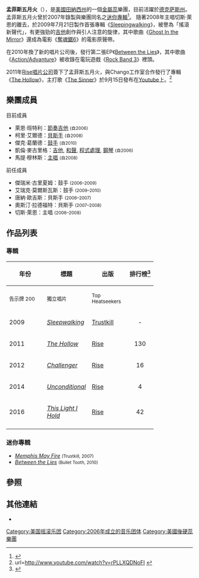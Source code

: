 {{Infobox musical artist 
|name = Memphis May Fire
|type=乐团
| image = Memphis May Fire With Full Force 2014 04.jpg
| origin  = [[美國|美國]][[田納西州|田納西州]][[孟菲斯_(田納西州)|孟菲斯]]
| 音樂類型 = [[後硬核|後硬核]]，[[金屬核|金屬核]]，[[南方搖滾|南方搖滾]]<small> (早期) </small>
| 活躍年代 = 2006年至今
| 唱片公司  = [[Trustkill唱片|Trustkill唱片]] (2007 - 2010) <br/> Bullet Tooth Records (2010)<br/>[[Rise唱片|Rise唱片]] (2011~)
| 網站 = {{facebook|memphismayfire}}
| 现任成员 = Ryan Bentley <br/> Cory Elder <br/> Jake Garland <br/> Kellen McGregor <br/> Matty Mullins
| 过往成员 = Jeremy Grisham <br/> Eric Molesworth <br/> Tanner Oakes <br/> Austin Radford <br/> Chase Ryan
}}

'''孟菲斯五月火'''（{{lang-en|Memphis May Fire}}），是[[美國|美國]][[田納西州|田納西州]]的一個[[金屬蕊|金屬蕊]]樂團，目前活躍於[[德克萨斯州|德克萨斯州]]。孟菲斯五月火曾於2007年錄製與樂團同名之[[迷你專輯|迷你專輯]]<ref>{{cite web| last = Rivadavia| first = Eduardo| title = Memphis May Fire| publisher = [[Allmusic|Allmusic]]| url = {{Allmusic|class=artist|id=p1007103|pure_url=yes}}| accessdate = 2009-05-28 }}</ref>。
隨著2008年主唱切斯·萊恩的離去，於2009年7月21日製作首張專輯《[[Sleepingwalking|Sleepingwalking]]》，被譽為「搖滾新聲代」，有更強勁的[[吉他|吉他]]創作與引人注意的旋律，其中歌曲《[[Ghost_In_the_Mirror|Ghost In the Mirror]]》還成為電影《[[奪魂鋸6|奪魂鋸6]]》的電影原聲帶。

在2010年換了新的唱片公司後，發行第二張EP《[[Between_the_Lies|Between the Lies]]》，其中歌曲《[[Action/Advanture|Action/Advanture]]》被收錄在電玩遊戲《[[Rock_Band_3|Rock Band 3]]》裡頭。

2011年[[Rise唱片|Rise唱片公司]]簽下了孟菲斯五月火，與Chango工作室合作發行了專輯《[[The_Hollow|The Hollow]]》，主打歌《[[The_Sinner|The Sinner]]》於9月15日發布在[[Youtube|Youtube]]上。<ref>url=http://www.youtube.com/watch?v=rPLLXQDNoFI {{Wayback|url=http://www.youtube.com/watch?v=rPLLXQDNoFI |date=20111009165417 }}</ref>

==樂團成員 <!--- DO NOT CHANGE THE ORDER OF THE MEMBERS!!!! --->==
;目前成員
* 萊恩·班特利：[[吉他|節奏吉他]] <small>(自2006)</small>
* 柯里·艾爾德：[[貝斯手|貝斯手]] <small>(自2008)</small>
* 傑克·葛蘭德：[[鼓手|鼓手]] <small>(自2010)</small>
* 凱倫·麥古里格：[[吉他|吉他]], [[和聲歌手|和聲]], [[程式處理|程式處理]], [[鋼琴|鋼琴]] <small>(自2006)</small>
* 馬提·穆林斯：[[主唱|主唱]] <small>(自2008)</small>

;前任成員
* 傑瑞米·古里夏姆：鼓手 <small>(2006–2009)</small>
* 艾瑞克·莫爾斯瓦斯：鼓手 <small>(2009–2010)</small>
* 唐納·歐吉斯：貝斯手 <small>(2006–2007)</small>
* 奧斯汀·拉德福特：貝斯手 <small>(2007–2008)</small>
* 切斯·萊恩：主唱 <small>(2006–2008)</small>

==作品列表==
===專輯===
{| class="wikitable"
! rowspan="2"| 年份
! rowspan="2"| 標題
! rowspan="2"| 出版
! colspan="3"| 排行榜<ref>{{Cite web |url=http://www.billboard.com/artist/memphis-may-fire/951741#/album/memphis-may-fire/the-hollow/1483199 |title=存档副本 |accessdate=2011-10-15 |archive-date=2011-04-27 |archive-url=https://web.archive.org/web/20110427010919/http://www.billboard.com/artist/memphis-may-fire/951741#/album/memphis-may-fire/the-hollow/1483199 |dead-url=no }}</ref>
|-
! width="86"| <small>告示牌 200</small>
! width="86"| <small>獨立唱片</small>
! width="86"| <small>Top Heatseekers</small>
|-
| 2009
| ''[[Sleepwalking_(Memphis_May_Fire專輯)|Sleepwalking]]''
| rowspan="1"| [[Trustkill_Records|Trustkill]]
| align="center"| -
| align="center"| -
| align="center"| -
|-
| 2011
| ''[[The_Hollow_(專輯)|The Hollow]]''
| rowspan="1"| [[Rise_Records|Rise]]
| align="center"| 130
| align="center"| 24
| align="center"| 1
|-
| 2012
| ''[[Challenger_(Memphis_May_Fire專輯)|Challenger]]''
| rowspan="1"| [[Rise_Records|Rise]]
| align="center"| 16
| align="center"| -
| align="center"| -
|-
| 2014
| ''[[Unconditional_(Memphis_May_Fire專輯)|Unconditional]]''
| rowspan="1"| [[Rise_Records|Rise]]
| align="center"| 4
| align="center"| -
| align="center"| -
|-
| 2016
| ''[[This_Light_I_Hold(Memphis_May_Fire專輯)|This Light I Hold]]''
| rowspan="1"| [[Rise_Records|Rise]]
| align="center"| 42
| align="center"| -
| align="center"| -
|-
|}

===迷你專輯===

*''[[Memphis_May_Fire_(EP)|Memphis May Fire]]'' <small>(Trustkill, 2007)</small>
*''[[Between_the_Lies|Between the Lies]]'' <small>(Bullet Tooth, 2010)</small>

==參照==
{{Reflist}}

==其他連結==
*{{myspace|memphismayfire}}

{{normdaten}}
{{DEFAULTSORT:memphis may fire}}
[[Category:美国摇滚乐团|Category:美国摇滚乐团]]
[[Category:2006年成立的音乐团体|Category:2006年成立的音乐团体]]
[[Category:美國後硬蕊樂團|Category:美國後硬蕊樂團]]